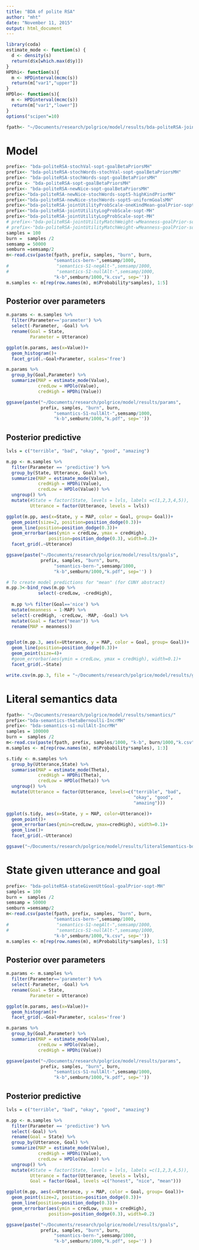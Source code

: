 ```yaml
---
title: "BDA of polite RSA"
author: "mht"
date: "November 11, 2015"
output: html_document
---
```


```r
library(coda)
estimate_mode <- function(s) {
  d <- density(s)
  return(d$x[which.max(d$y)])
}
HPDhi<- function(s){
  m <- HPDinterval(mcmc(s))
  return(m["var1","upper"])
}
HPDlo<- function(s){
  m <- HPDinterval(mcmc(s))
  return(m["var1","lower"])
}
options("scipen"=10)   

fpath<- "~/Documents/research/polgrice/model/results/bda-politeRSA-jointUtilityProbScale-oneKindMean-goalPrior-sopt-MH100burn50semantics-bern-50k-b25k.csv"
```

# Model

```r
prefix<- "bda-politeRSA-stochVal-sopt-goalBetaPriorsMH"
prefix<- "bda-politeRSA-stochWords-stochVal-sopt-goalBetaPriorsMH"
prefix<- "bda-politeRSA-stochWords-sopt-goalBetaPriorsMH"
prefix <- "bda-politeRSA-sopt-goalBetaPriorsMH"
prefix<- "bda-politeRSA-newNice-sopt-goalBetaPriorsMH"
prefix<-"bda-politeRSA-newNice-stochWords-sopt5-highKindPriorMH"
prefix<-"bda-politeRSA-newNice-stochWords-sopt5-uniformGoalsMH"
prefix<-"bda-politeRSA-jointUtilityProbScale-oneKindMean-goalPrior-sopt-MH"
prefix<-"bda-politeRSA-jointUtilityLogProbScale-sopt-MH"
prefix<-"bda-politeRSA-jointUtilityLogProbScale-sopt-MH"
# prefix<-"bda-politeRSA-jointUtilityMatchWeight-wMeanness-goalPrior-sopt-MH"
# prefix<-"bda-politeRSA-jointUtilityMatchWeight-wMeanness-goalPrior-sopt-MH"
samples = 100
burn =  samples /2
semsamp = 50000
semburn =semsamp/2
m<-read.csv(paste(fpath, prefix, samples, "burn", burn,
                  "semantics-bern-",semsamp/1000,
#                  "semantics-S1-negAlt-",semsamp/1000,
#                  "semantics-S1-nullAlt-",semsamp/1000,
                  "k-b",semburn/1000,"k.csv", sep=''))
m.samples <- m[rep(row.names(m), m$Probability*samples), 1:5]
```


## Posterior over parameters

```r

m.params <- m.samples %>%
  filter(Parameter=='parameter') %>%
  select(-Parameter, -Goal) %>%
  rename(Goal = State,
         Parameter = Utterance)

ggplot(m.params, aes(x=Value))+
  geom_histogram()+
  facet_grid(.~Goal+Parameter, scales='free')

m.params %>%
  group_by(Goal,Parameter) %>%
  summarize(MAP = estimate_mode(Value),
            credLow = HPDlo(Value),
            credHigh = HPDhi(Value))

ggsave(paste("~/Documents/research/polgrice/model/results/params",
             prefix, samples, "burn", burn,
                  "semantics-S1-nullAlt-",semsamp/1000,
                  "k-b",semburn/1000,"k.pdf", sep=''))
```

## Posterior predictive

```r

lvls = c("terrible", "bad", "okay", "good", "amazing")

m.pp <- m.samples %>%
  filter(Parameter == 'predictive') %>%
  group_by(State, Utterance, Goal) %>%
  summarize(MAP = estimate_mode(Value),
            credHigh = HPDhi(Value),
            credLow = HPDlo(Value)) %>%
  ungroup() %>%
  mutate(#State = factor(State, levels = lvls, labels =c(1,2,3,4,5)),
         Utterance = factor(Utterance, levels = lvls))

ggplot(m.pp, aes(x=State, y = MAP, color = Goal, group= Goal))+
  geom_point(size=2, position=position_dodge(0.3))+
  geom_line(position=position_dodge(0.3))+
  geom_errorbar(aes(ymin = credLow, ymax = credHigh),
                position=position_dodge(0.3), width=0.2)+
  facet_grid(.~Utterance)

ggsave(paste("~/Documents/research/polgrice/model/results/goals",
             prefix, samples, "burn", burn,
                  "semantics-bern-",semsamp/1000,
                  "k-b",semburn/1000,"k.pdf", sep='') )
```

```r
# To create model predictions for "mean" (for CUNY abstract)
m.pp.3<-bind_rows(m.pp %>%
            select(-credLow, -credHigh),
  
  m.pp %>% filter(Goal=='nice') %>%
  mutate(meanness = 1-MAP) %>%
  select(-credHigh, -credLow, -MAP, -Goal) %>%
  mutate(Goal = factor("mean")) %>%
  rename(MAP = meanness))


ggplot(m.pp.3, aes(x=Utterance, y = MAP, color = Goal, group= Goal))+
  geom_line(position=position_dodge(0.3))+
  geom_point(size=4)+
  #geom_errorbar(aes(ymin = credLow, ymax = credHigh), width=0.1)+
  facet_grid(.~State)

write.csv(m.pp.3, file = "~/Documents/research/polgrice/model/results/goals-sopt5-uniformGoals.csv", row.names=F)

```


# Literal semantics data

```r
fpath<- "~/Documents/research/polgrice/model/results/semantics/"
prefix<-"bda-semantics-thetaBernoulli-IncrMH"
prefix<- "bda-semantics-s1-nullAlt-IncrMH"
samples = 100000
burn =  samples /2
m<-read.csv(paste(fpath, prefix, samples/1000, "k-b", burn/1000,"k.csv", sep=''))
m.samples <- m[rep(row.names(m), m$Probability*samples), 1:3]
```


```r

s.tidy <- m.samples %>%
  group_by(Utterance,State) %>%
  summarise(MAP = estimate_mode(Theta),
            credHigh = HPDhi(Theta),
            credLow = HPDlo(Theta)) %>%
  ungroup() %>%
  mutate(Utterance = factor(Utterance, levels=c("terrible", "bad",
                                                "okay", "good",
                                                "amazing")))

ggplot(s.tidy, aes(x=State, y = MAP, color=Utterance))+
  geom_point()+
  geom_errorbar(aes(ymin=credLow, ymax=credHigh), width=0.1)+
  geom_line()+
  facet_grid(.~Utterance)

ggsave("~/Documents/research/polgrice/model/results/literalSemantics-bda-s1-negationAlt_incrmh100k-b50k.pdf")
```


# State given utterance and goal


```r
prefix<- "bda-politeRSA-stateGivenUttGoal-goalPrior-sopt-MH"
samples = 100
burn =  samples /2
semsamp = 50000
semburn =semsamp/2
m<-read.csv(paste(fpath, prefix, samples, "burn", burn,
                  "semantics-bern-",semsamp/1000,
#                  "semantics-S1-negAlt-",semsamp/1000,
#                  "semantics-S1-nullAlt-",semsamp/1000,
                  "k-b",semburn/1000,"k.csv", sep=''))
m.samples <- m[rep(row.names(m), m$Probability*samples), 1:5]
```


## Posterior over parameters

```r

m.params <- m.samples %>%
  filter(Parameter=='parameter') %>%
  select(-Parameter, -Goal) %>%
  rename(Goal = State,
         Parameter = Utterance)

ggplot(m.params, aes(x=Value))+
  geom_histogram()+
  facet_grid(.~Goal+Parameter, scales='free')

m.params %>%
  group_by(Goal,Parameter) %>%
  summarize(MAP = estimate_mode(Value),
            credLow = HPDlo(Value),
            credHigh = HPDhi(Value))

ggsave(paste("~/Documents/research/polgrice/model/results/params",
             prefix, samples, "burn", burn,
                  "semantics-S1-nullAlt-",semsamp/1000,
                  "k-b",semburn/1000,"k.pdf", sep=''))
```

## Posterior predictive

```r

lvls = c("terrible", "bad", "okay", "good", "amazing")

m.pp <- m.samples %>%
  filter(Parameter == 'predictive') %>%
  select(-Goal) %>%
  rename(Goal = State) %>%
  group_by(Utterance, Goal) %>%
  summarize(MAP = estimate_mode(Value),
            credHigh = HPDhi(Value),
            credLow = HPDlo(Value)) %>%
  ungroup() %>%
  mutate(#State = factor(State, levels = lvls, labels =c(1,2,3,4,5)),
         Utterance = factor(Utterance, levels = lvls),
         Goal = factor(Goal, levels =c("honest", "nice", "mean")))

ggplot(m.pp, aes(x=Utterance, y = MAP, color = Goal, group= Goal))+
  geom_point(size=2, position=position_dodge(0.3))+
  geom_line(position=position_dodge(0.3))+
  geom_errorbar(aes(ymin = credLow, ymax = credHigh),
                position=position_dodge(0.3), width=0.2)

ggsave(paste("~/Documents/research/polgrice/model/results/goals",
             prefix, samples, "burn", burn,
                  "semantics-bern-",semsamp/1000,
                  "k-b",semburn/1000,"k.pdf", sep='') )
```
